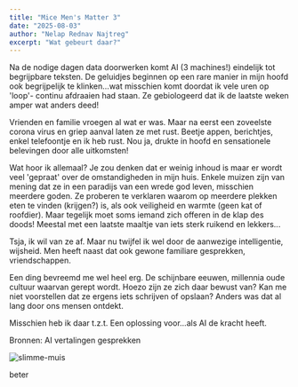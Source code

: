 ```yaml
---
title: "Mice Men's Matter 3"
date: "2025-08-03"
author: "Nelap Rednav Najtreg"
excerpt: "Wat gebeurt daar?"
---
```


Na de nodige dagen data doorwerken komt AI (3 machines!) eindelijk tot begrijpbare teksten. 
De geluidjes beginnen op een rare manier in mijn hoofd ook begrijpelijk te klinken...wat misschien komt doordat ik vele uren op 'loop'- continu afdraaien had staan.
Ze gebiologeerd dat ik de laatste weken amper wat anders deed!

Vrienden en familie vroegen al wat er was. Maar na eerst een zoveelste corona virus en griep aanval laten ze met rust. Beetje appen, berichtjes, enkel telefoontje en ik heb rust.
Nou ja, drukte in hoofd en sensationele belevingen door alle uitkomsten!

Wat hoor ik allemaal?
Je zou denken dat er weinig inhoud is maar er wordt veel 'gepraat' over de omstandigheden in mijn huis. Enkele muizen zijn van mening dat ze in een paradijs van een wrede god leven, misschien meerdere goden. Ze proberen te verklaren waarom op meerdere plekken eten te vinden (krijgen?) is, als ook veiligheid en warmte (geen kat of roofdier). Maar tegelijk moet soms iemand zich offeren in de klap des doods!
Meestal met een laatste maaltje van iets sterk ruikend en lekkers...

Tsja, ik wil van ze af. Maar nu twijfel ik wel door de aanwezige intelligentie, wijsheid.
Men heeft naast dat ook gewone familiare gesprekken, vriendschappen.

Een ding bevreemd me wel heel erg. De schijnbare eeuwen, millennia oude cultuur waarvan gerept wordt. Hoezo zijn ze zich daar bewust van? Kan me niet voorstellen dat ze ergens iets schrijven of opslaan? Anders was dat al lang door ons mensen ontdekt.

Misschien heb ik daar t.z.t. Een oplossing voor...als AI de kracht heeft.

Bronnen: AI vertalingen gesprekken

![slimme-muis](/1muis-smart1.jpg)

beter


